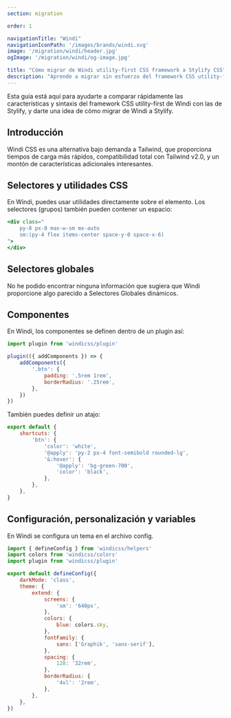 ```yaml
---
section: migration

order: 1

navigationTitle: "Windi"
navigationIconPath: '/images/brands/windi.svg'
image: '/migration/windi/header.jpg'
ogImage: '/migration/windi/og-image.jpg'

title: "Cómo migrar de Windi utility-first CSS framework a Stylify CSS"
description: "Aprende a migrar sin esfuerzo del framework CSS utility-first de Windi a Stylify CSS y codifica más rápido con menos código."
---
```


Esta guía está aquí para ayudarte a comparar rápidamente las características y sintaxis del framework CSS utility-first de Windi con las de Stylify, y darte una idea de cómo migrar de Windi a Stylify.

<MigrationNote />

## Introducción

Windi CSS es una alternativa bajo demanda a Tailwind, que proporciona tiempos de carga más rápidos, compatibilidad total con Tailwind v2.0, y un montón de características adicionales interesantes.

<MigrationStylifyDescription />


## Selectores y utilidades CSS

<MigrationCodeBlock image="windi.svg">
<div slot="tool">

En Windi, puedes usar utilidades directamente sobre el elemento. Los selectores (grupos) también pueden contener un espacio:

```jsx
<div class="
	py-8 px-8 max-w-sm mx-auto
	sm:(py-4 flex items-center space-y-0 space-x-6)
">
</div>
```

</div>
<div slot="stylify">

<MigrationStylifySelectors />


</div>
</MigrationCodeBlock>


## Selectores globales

<MigrationCodeBlock image="windi.svg">
<div slot="tool">

No he podido encontrar ninguna información que sugiera que Windi proporcione algo parecido a Selectores Globales dinámicos.

</div>
<div slot="stylify">

<MigrationStylifyCustomSelectors />

</div>
</MigrationCodeBlock>

## Componentes
<MigrationCodeBlock image="windi.svg">
<div slot="tool">

En Windi, los componentes se definen dentro de un plugin así:

```javascript
import plugin from 'windicss/plugin'

plugin(({ addComponents }) => {
	addComponents({
		'.btn': {
			padding: '.5rem 1rem',
			borderRadius: '.25rem',
		},
	})
})
```

También puedes definir un atajo:
```javascript
export default {
	shortcuts: {
		'btn': {
			'color': 'white',
			'@apply': 'py-2 px-4 font-semibold rounded-lg',
			'&:hover': {
				'@apply': 'bg-green-700',
				'color': 'black',
			},
		},
	},
}
```

</div>
<div slot="stylify">

<MigrationStylifyComponents />

</div>
</MigrationCodeBlock>

## Configuración, personalización y variables
<MigrationCodeBlock image="windi.svg">
<div slot="tool">

En Windi se configura un tema en el archivo config.

```jsx
import { defineConfig } from 'windicss/helpers'
import colors from 'windicss/colors'
import plugin from 'windicss/plugin'

export default defineConfig({
	darkMode: 'class',
	theme: {
		extend: {
			screens: {
				'sm': '640px',
			},
			colors: {
				blue: colors.sky,
			},
			fontFamily: {
				sans: ['Graphik', 'sans-serif'],
			},
			spacing: {
				128: '32rem',
			},
			borderRadius: {
				'4xl': '2rem',
			},
		},
	},
})
```

</div>
<div slot="stylify">

<MigrationStylifyVariables />
</div>
</MigrationCodeBlock>

<MigrationPageFooter />
